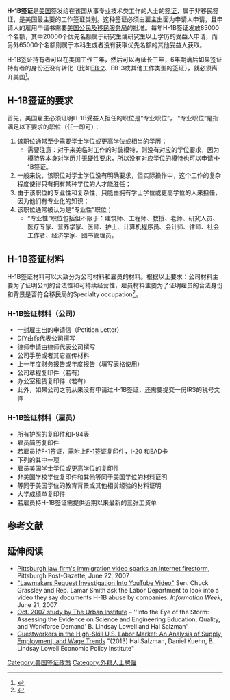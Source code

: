 {{expand english|time=2013-05-01T13:39:02+00:00}}
{{noteTA
|1=zh-tw:大學;zh-cn:本科;
|2=zh-tw:資料;zh-cn:材料;
}}

'''H-1B签证'''是[[美国|美国]]签发给在该国从事专业技术类工作的人士的[[签证|签证]]，属于非移民签证，是美国最主要的工作签证类别。这种签证必须由雇主出面为申请人申请，且申请人的雇用申请书需要[[美国公民及移民服务局|美国公民及移民服务局]]的批准。每年H-1B签证发放85000个名额，其中20000个优先名额属于研究生或研究生以上学历的受益人申请，而另外65000个名额则属于本科生或者没有获取优先名额的其他受益人获取。

H-1B签证持有者可以在美国工作三年，然后可以再延长三年，6年期满后如果签证持有者的身份还没有转化（比如[[EB-2簽證_(美國)|EB-2]]、EB-3或其他工作类型的签证），就必须离开美国<ref>{{cite web |author1=GOH1B |title=2018年H1B签证申请材料及时间表 |url=https://www.goh1b.com/blog/2017/10/19/2018%E5%B9%B4h1b%E7%AD%BE%E8%AF%81%E7%94%B3%E8%AF%B7%E6%9D%90%E6%96%99%E5%8F%8A%E6%97%B6%E9%97%B4%E8%A1%A8/ |accessdate=2018-08-28 |archive-date=2018-10-06 |archive-url=https://web.archive.org/web/20181006195547/https://www.goh1b.com/blog/2017/10/19/2018%e5%b9%b4h1b%e7%ad%be%e8%af%81%e7%94%b3%e8%af%b7%e6%9d%90%e6%96%99%e5%8f%8a%e6%97%b6%e9%97%b4%e8%a1%a8/ |dead-url=no }}</ref>。

== H-1B签证的要求 ==
首先，美国雇主必须证明H-1B受益人担任的职位是“专业职位”， “专业职位”是指满足以下要求的职位（任一即可）：
# 该职位通常至少需要学士学位或更高学位或相当的学历；
#* 需要注意：对于来美临时工作的时装模特，则没有对应的学位要求，因为模特界本身对学历并无硬性要求，所以没有对应学位的模特也可以申请H-1B签证。
# 一般来说，该职位对学士学位没有明确要求，但实际操作中，这个工作的复杂程度使得只有拥有某种学位的人才能胜任；
# 由于该职位的专业性和复杂性，只能由拥有学士学位或更高学位的人来担任，因为他们有专业化的知识；
# 该职位通常被认为是“专业性”职位；
#* “专业性”职位包括但不限于：建筑师、工程师、教授、老师、研究人员、医疗专家、营养学家、医师、护士、计算机程序员、会计师、律师、社会工作者、经济学家、图书管理员。

== H-1B签证材料 ==

H-1B签证材料可以大致分为公司材料和雇员的材料。根据以上要求：公司材料主要为了证明公司的合法性和可持续经营性，雇员材料主要为了证明雇员的合法身份和背景是否符合移民局的Specialty occupation<ref>{{cite web |author1=USCIS |title=Optional Checklist for Form I-129 H-1B Filings |url=https://www.uscis.gov/sites/default/files/files/form/m-735.pdf |accessdate=2018-08-28 |archive-date=2020-01-25 |archive-url=https://web.archive.org/web/20200125215325/https://www.uscis.gov/sites/default/files/files/form/m-735.pdf |dead-url=no }}</ref>。

=== H-1B签证材料（公司）===

* 一封雇主出的申请信（Petition Letter）
* DIY由你代表公司撰写
* 律师申请由律师代表公司撰写
* 公司手册或者其它宣传材料
* 上一年度财务报告或年度报告（填写表格使用）
* 公司章程复印件（若有）
* 办公室租赁复印件（若有）
* 此外，如果公司之前从来没有申请过H-1B签证，还需要提交一份IRS的税号文件

=== H-1B签证材料（雇员） ===
* 所有护照的复印件和I-94表
* 雇员简历复印件
* 若雇员持F-1签证，需附上F-1签证复印件，I-20 和EAD卡
* 下列的其中一项
* 雇员美国学士学位或更高学位的复印件
* 非美国学校学位复印件和其他等同于美国学位的材料证明
* 等同于美国学位的教育背景或其他相关经验的材料证明
* 大学成绩单复印件
* 若雇员持H-1B签证需提供近期以来最新的三张工资单

==参考文献==
{{reflist}}

==延伸阅读==
* [http://www.post-gazette.com/pg/07173/796195-28.stm Pittsburgh law firm's immigration video sparks an Internet firestorm]{{Wayback|url=http://www.post-gazette.com/pg/07173/796195-28.stm |date=20111124210124 }}, Pittsburgh Post-Gazette, June 22, 2007
* [http://www.informationweek.com/news/showArticle.jhtml?articleID=199906044 "Lawmakers Request Investigation Into YouTube Video"]{{Wayback|url=http://www.informationweek.com/news/showArticle.jhtml?articleID=199906044 |date=20080221195357 }} Sen. Chuck Grassley and Rep. Lamar Smith ask the Labor Department to look into a video they say documents H-1B abuse by companies. ''Information Week'', June 21, 2007
* [http://www.urban.org/UploadedPDF/411562_Salzman_Science.pdf Oct. 2007 study by The Urban Institute]{{Wayback|url=http://www.urban.org/UploadedPDF/411562_Salzman_Science.pdf |date=20100410024254 }} – ''Into the Eye of the Storm: Assessing the Evidence on Science and Engineering Education, Quality, and Workforce Demand' B. Lindsay Lowell and Hal Salzman'
* [https://doi.org/doi:10.7282/T379469D Guestworkers in the High-Skill U.S. Labor Market: An Analysis of Supply, Employment, and Wage Trends] "(2013) Hal Salzman, Daniel Kuehn, B. Lindsay Lowell Economic Policy Institute"

{{美国签证}}

[[Category:美国签证政策|Category:美国签证政策]]
[[Category:外籍人士聘僱|Category:外籍人士聘僱]]